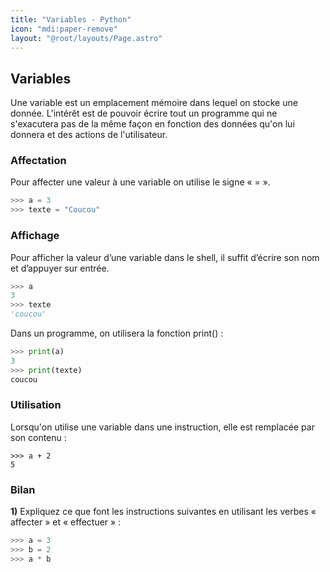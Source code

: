 ```yaml
---
title: "Variables - Python"
icon: "mdi:paper-remove"
layout: "@root/layouts/Page.astro"
---
```


## Variables

Une variable est un emplacement mémoire dans lequel on stocke une donnée.
L'intérêt est de pouvoir écrire tout un programme qui ne s'exacutera pas de la
même façon en fonction des données qu'on lui donnera et des actions de
l'utilisateur.

### Affectation

Pour affecter une valeur à une variable on utilise le signe « = ».

```py
>>> a = 3
>>> texte = "Coucou"
```

### Affichage

Pour afficher la valeur d’une variable dans le shell, il suffit d’écrire son
nom et d’appuyer sur entrée.

```py
>>> a
3
>>> texte
'coucou'
```

Dans un programme, on utilisera la fonction print() :

```py
>>> print(a)
3
>>> print(texte)
coucou
```

### Utilisation

Lorsqu'on utilise une variable dans une instruction, elle est remplacée par
son contenu :

```
>>> a + 2
5
```

### Bilan

**1)** Expliquez ce que font les instructions suivantes en utilisant les
verbes « affecter » et « effectuer » :

```py
>>> a = 3
>>> b = 2
>>> a * b
```
